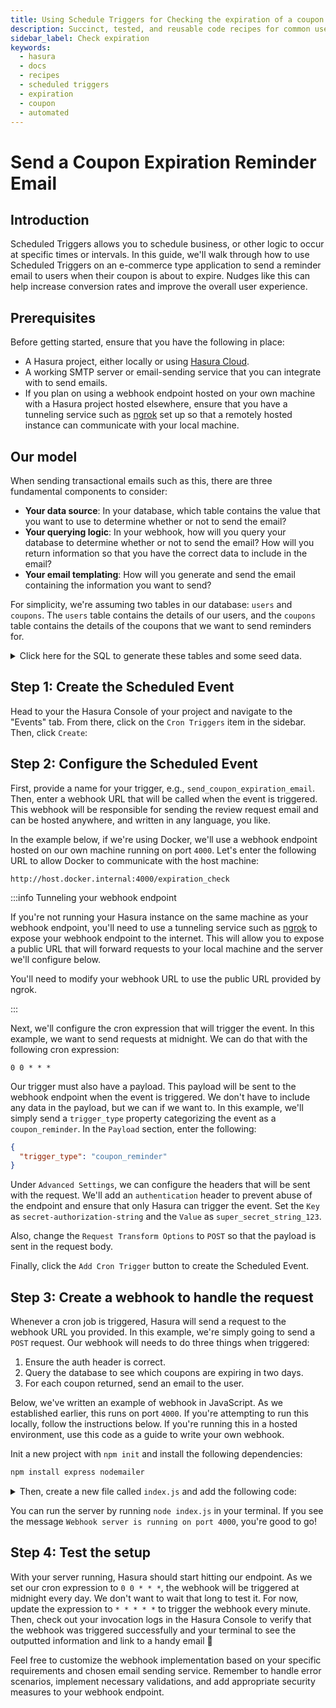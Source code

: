 ```yaml
---
title: Using Schedule Triggers for Checking the expiration of a coupon
description: Succinct, tested, and reusable code recipes for common use cases in Hasura.
sidebar_label: Check expiration
keywords:
  - hasura
  - docs
  - recipes
  - scheduled triggers
  - expiration
  - coupon
  - automated
---
```



# Send a Coupon Expiration Reminder Email

## Introduction

Scheduled Triggers allows you to schedule business, or other logic to occur at specific times or intervals. In this
guide, we'll walk through how to use Scheduled Triggers on an e-commerce type application to send a reminder email to
users when their coupon is about to expire. Nudges like this can help increase conversion rates and improve the overall
user experience.

## Prerequisites

Before getting started, ensure that you have the following in place:

- A Hasura project, either locally or using [Hasura Cloud](https://cloud.hasura.io/?skip_onboarding=true).
- A working SMTP server or email-sending service that you can integrate with to send emails.
- If you plan on using a webhook endpoint hosted on your own machine with a Hasura project hosted elsewhere, ensure that
  you have a tunneling service such as [ngrok](https://ngrok.com/) set up so that a remotely hosted instance can
  communicate with your local machine.

## Our model

When sending transactional emails such as this, there are three fundamental components to consider:

- **Your data source**: In your database, which table contains the value that you want to use to determine whether or
  not to send the email?
- **Your querying logic**: In your webhook, how will you query your database to determine whether or not to send the
  email? How will you return information so that you have the correct data to include in the email?
- **Your email templating**: How will you generate and send the email containing the information you want to send?

For simplicity, we're assuming two tables in our database: `users` and `coupons`. The `users` table contains the details
of our users, and the `coupons` table contains the details of the coupons that we want to send reminders for.

<details>
<summary>
Click here for the SQL to generate these tables and some seed data.
</summary>

```sql
-- Create the 'users' table
CREATE TABLE public.users (
    id SERIAL PRIMARY KEY,
    name VARCHAR(255),
    email TEXT NOT NULL
);

-- Create the 'coupons' table
CREATE TABLE public.coupons (
    id SERIAL PRIMARY KEY,
    user_id INTEGER REFERENCES public.users(id),
    code VARCHAR(255),
    expiration_date DATE
);

-- Seed data for the 'users' table
INSERT INTO public.users (name, email) VALUES
    ('Daniel Ricciardo', 'user1@example.com'),
    ('Charles Leclerc', 'user2@example.com'),
    ('Carlos Sainz', 'user3@example.com');

-- Seed data for the 'coupons' table
INSERT INTO public.coupons (user_id, code, expiration_date) VALUES
    (1, 'COUPON3', NOW() + INTERVAL '2 day'),
    (2, 'COUPON16', NOW() + INTERVAL '2 day'),
    (3, 'COUPON55', NOW() + INTERVAL '2 day');
```

You can copy / paste this into the `RUN SQL` tab in the Hasura Console on the `Data` page. Then, track all relationships
under the `Public` schema on the `Data` page.

**We're generating coupons that expire in two days so that we can test our Scheduled Trigger. If you run this SQL and
come back to the project later, remember to update the `expiration_date` field.**

</details>

## Step 1: Create the Scheduled Event

Head to your the Hasura Console of your project and navigate to the "Events" tab. From there, click on the
`Cron Triggers` item in the sidebar. Then, click `Create`:

<Thumbnail
  src="/img/scheduled-triggers/scheduled-triggers_getting-started-guide_2.18.0_click-create.png"
  alt="Hasura Scheduled Trigger architecture"
  width="1000"
/>

## Step 2: Configure the Scheduled Event

First, provide a name for your trigger, e.g., `send_coupon_expiration_email`. Then, enter a webhook URL that will be
called when the event is triggered. This webhook will be responsible for sending the review request email and can be
hosted anywhere, and written in any language, you like.

In the example below, if we're using Docker, we'll use a webhook endpoint hosted on our own machine running on port
`4000`. Let's enter the following URL to allow Docker to communicate with the host machine:

```
http://host.docker.internal:4000/expiration_check
```

:::info Tunneling your webhook endpoint

If you're not running your Hasura instance on the same machine as your webhook endpoint, you'll need to use a tunneling
service such as [ngrok](https://ngrok.com/) to expose your webhook endpoint to the internet. This will allow you to
expose a public URL that will forward requests to your local machine and the server we'll configure below.

You'll need to modify your webhook URL to use the public URL provided by ngrok.

:::

Next, we'll configure the cron expression that will trigger the event. In this example, we want to send requests at
midnight. We can do that with the following cron expression:

```
0 0 * * *
```

Our trigger must also have a payload. This payload will be sent to the webhook endpoint when the event is triggered. We
don't have to include any data in the payload, but we can if we want to. In this example, we'll simply send a
`trigger_type` property categorizing the event as a `coupon_reminder`. In the `Payload` section, enter the following:

```json
{
  "trigger_type": "coupon_reminder"
}
```

Under `Advanced Settings`, we can configure the headers that will be sent with the request. We'll add an
`authentication` header to prevent abuse of the endpoint and ensure that only Hasura can trigger the event. Set the
`Key` as `secret-authorization-string` and the `Value` as `super_secret_string_123`.

<Thumbnail
  src="/img/scheduled-triggers/scheduled-triggers_recipes_review-request_auth-header.png"
  alt="Hasura Scheduled Trigger architecture"
  width="1000"
/>

Also, change the `Request Transform Options` to `POST` so that the payload is sent in the request body.

Finally, click the `Add Cron Trigger` button to create the Scheduled Event.

## Step 3: Create a webhook to handle the request

Whenever a cron job is triggered, Hasura will send a request to the webhook URL you provided. In this example, we're
simply going to send a `POST` request. Our webhook will needs to do three things when triggered:

1. Ensure the auth header is correct.
2. Query the database to see which coupons are expiring in two days.
3. For each coupon returned, send an email to the user.

Below, we've written an example of webhook in JavaScript. As we established earlier, this runs on port `4000`. If you're
attempting to run this locally, follow the instructions below. If you're running this in a hosted environment, use this
code as a guide to write your own webhook.

Init a new project with `npm init` and install the following dependencies:

```bash
npm install express nodemailer
```

<details>
<summary>
Then, create a new file called <code>index.js</code> and add the following code:
</summary>

```javascript
const express = require('express');
const nodemailer = require('nodemailer');

const app = express();

// Create a Nodemailer transporter using Ethereal email service
// Ideally, this configuration would be stored somewhere else
nodemailer.createTestAccount((err, account) => {
  if (err) {
    console.error('Failed to create a testing account. ' + err.message);
    return process.exit(1);
  }

  // If all goes as planned, here's the console telling us we're 👍
  console.log('Credentials obtained, listening on the webhook...');

  // Create a transporter object for nodemailer
  const transporter = nodemailer.createTransport({
    host: 'smtp.ethereal.email',
    port: 587,
    secure: false,
    auth: {
      user: account.user,
      pass: account.pass,
    },
  });

  // Our route for the webhook
  app.post('/expiration_check', async (req, res) => {
    // confirm the auth header is correct — ideally, you'd keep the secret in an environment variable
    const authHeader = req.headers['secret-authorization-string'];
    if (authHeader !== 'super_secret_string_123') {
      return res.status(401).json({
        message: 'Unauthorized',
      });
    }

    // get our date ready for the query
    const today = new Date();
    const twoDaysFromNow = today.setDate(today.getDate() + 2);
    const twoDaysFromNowString = new Date(twoDaysFromNow).toISOString().split('T')[0];

    // Fetch the data from our Hasura instance
    async function getExpiringCoupons() {
      const response = await fetch('http://localhost:8080/v1/graphql', {
        method: 'POST',
        headers: {
          'Content-Type': 'application/json',
          // "x-hasura-admin-secret": "<YOUR-ADMIN-KEY>",
        },
        body: JSON.stringify({
          query: `
          query GetExpiringCoupons($two_days_from_now: date!) {
            coupons(where: {expiration_date: {_lte: $two_days_from_now}}) {
                id
                code
                expiration_date
                user {
                id
                name
                email
                }
              }
            }
          `,
          variables: {
            two_days_from_now: twoDaysFromNowString,
          },
        }),
      });
      const { data } = await response.json();
      return data.coupons;
    }

    let coupons = await getExpiringCoupons();

    // map over the data and send an email to each customer
    async function sendCouponReminder(coupons) {
      let outcomes = [];
      coupons.map(async coupon => {
        // Create a message object
        const message = {
          from: 'SuperStore.com <sender@SuperStore.com>',
          to: `${coupon.user.name} <${coupon.user.email}>`,
          subject: `You've got a coupon expiring soon, ${coupon.user.name.split(' ')[0]}!`,
          text: `Yo ${coupon.user.name.split(' ')[0]},\n\nYour coupon code, ${
            coupon.code
          }, is expiring soon! Use it before ${coupon.expiration_date}.\n\nThanks,\nSuperStore.com`,
        };

        // Send the message using the Nodemailer transporter
        const info = await transporter.sendMail(message);

        // Log the message info
        console.log(`\nMessage sent to ${coupon.user.name}: ${nodemailer.getTestMessageUrl(info)}`);

        // add the info to the outcomes array
        outcomes.push({
          messageId: info.messageId,
          previewUrl: nodemailer.getTestMessageUrl(info),
        });
        return outcomes;
      });
    }

    await sendCouponReminder(coupons);

    // Return a JSON response to the client
    res.json({
      message: 'Coupons sent!',
    });
  });

  // Start the server
  app.listen(4000, () => {
    console.log('Server started on port 4000');
  });
});
```

</details>

You can run the server by running `node index.js` in your terminal. If you see the message
`Webhook server is running on port 4000`, you're good to go!

## Step 4: Test the setup

With your server running, Hasura should start hitting our endpoint. As we set our cron expression to `0 0 * * *`, the
webhook will be triggered at midnight every day. We don't want to wait that long to test it. For now, update the
expression to `* * * * *` to trigger the webhook every minute. Then, check out your invocation logs in the Hasura
Console to verify that the webhook was triggered successfully and your terminal to see the outputted information and
link to a handy email 🎉

<Thumbnail
  src="/img/scheduled-triggers/scheduled-triggers_recipes_review-terminal.png"
  alt="Hasura Scheduled Trigger architecture"
  width="1000"
/>

Feel free to customize the webhook implementation based on your specific requirements and chosen email sending service.
Remember to handle error scenarios, implement necessary validations, and add appropriate security measures to your
webhook endpoint.
